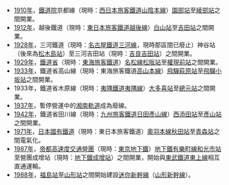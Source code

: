 *[[1910年|1910年]]，[[鐵道院|鐵道院]]京都線（現時：[[西日本旅客鐵道|西日本旅客鐵道]][[山陰本線|山陰本線]]）[[園部站|園部站]]至[[綾部站|綾部站]]之間開業。
*[[1912年|1912年]]，越後鐵道（現時：[[東日本旅客鐵道|東日本旅客鐵道]][[越後線|越後線]]）[[白山站_(新潟縣)|白山站]]至[[吉田站_(新潟縣)|吉田站]]之間開業。
*[[1928年|1928年]]，三河鐵道（現時：[[名古屋鐵道|名古屋鐵道]][[三河線|三河線]]，現時那區間已廢止）神谷站（後來為[[松木島站|松木島站]]）至三河吉田站（現時：[[吉良吉田站|吉良吉田站]]）之間開業。
*[[1929年|1929年]]，[[鐵道省_(日本)|鐵道省]]（現時：[[東海旅客鐵道|東海旅客鐵道]]）[[名松線|名松線]][[松阪站|松阪站]]至[[權現前站|權現前站]]之間開業。
*[[1933年|1933年]]，鐵道省高山線（現時：東海旅客鐵道[[高山本線|高山本線]]）[[飛驒萩原站|飛驒萩原站]]至[[飛驒小坂站|飛驒小坂站]]之間開業。
*1933年，鐵道省木原線（現時：[[夷隅鐵道|夷隅鐵道]][[夷隅線|夷隅線]]）[[大多喜站|大多喜站]]至[[總元站|總元站]]之間開業。
*[[1937年|1937年]]，暫停營運中的[[湘南軌道|湘南軌道]]成為廢線。
*[[1942年|1942年]]，鐵道省田川線（現時：[[九州旅客鐵道|九州旅客鐵道]][[日田彥山線|日田彥山線]]）[[西添田站|西添田站]]至[[彥山站|彥山站]]之間開業。
*[[1971年|1971年]]，[[日本國有鐵道|日本國有鐵道]]（現時：東日本旅客鐵道）[[奧羽本線|奧羽本線]][[秋田站|秋田站]]至[[青森站|青森站]]之間電氣化。
*[[1987年|1987年]]，[[帝都高速度交通營團|帝都高速度交通營團]]（現時：[[東京地下鐵|東京地下鐵]]）[[有樂町線|地下鐵有樂町線]][[和光市站|和光市站]]至營團成增站（現時：[[地下鐵成增站|地下鐵成增站]]）之間開業，開始與[[東武鐵道|東武鐵道]][[東上本線|東上線]]相互直通運輸。
*[[1988年|1988年]]，[[福島站_(福島縣)|福島站]]至[[山形站|山形站]]之間開始建設[[迷你新幹線|迷你新幹線]]（[[山形新幹線|山形新幹線]]）。